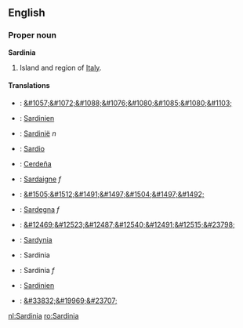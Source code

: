 ==English==
===Proper noun===
'''Sardinia'''

# Island and region of [[Italy]].

====Translations====
*{{bg}}: [[&#1057;&#1072;&#1088;&#1076;&#1080;&#1085;&#1080;&#1103;]]
*{{de}}: [[Sardinien]]
*{{nl}}: [[Sardinië]] ''n''
*{{eo}}: [[Sardio]]
*{{es}}: [[Cerdeña]]
*{{fr}}: [[Sardaigne]] ''f''
*{{he}}: [[&#1505;&#1512;&#1491;&#1497;&#1504;&#1497;&#1492;]]
*{{it}}: [[Sardegna]] ''f''
*{{ja}}: [[&#12469;&#12523;&#12487;&#12540;&#12491;&#12515;&#23798;]]
*{{pl}}: [[Sardynia]]
*{{ro}}: Sardinia
*{{ra}}: Sardinia ''f''
*{{sv}}: [[Sardinien]]
*{{zh}}: [[&#33832;&#19969;&#23707;]]

[[nl:Sardinia]]
[[ro:Sardinia]]